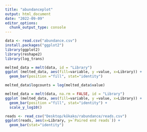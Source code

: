```yaml
---
title: "abundanceplot"
output: html_document
date: "2022-09-09"
editor_options: 
  chunk_output_type: console
---
```


```r
data <- read.csv("abundance.csv")
install.packages("ggplot2")
library(ggplot2)
library(reshape2)
library(log_trans)
```


```r
melted_data = melt(data, id = "Library")
ggplot (melted_data, aes(fill=variable, y =value, x=Library)) +
  geom_bar(position ="fill", stat="identity")

melted_data$logcounts = log(melted_data$value)

melted_data = melt(data, na.rm = FALSE, id = "Library")
ggplot (melted_data, aes(fill=variable, y =value, x=Library)) +
  geom_bar(position ="fill", stat="identity") +
  scale_y_log10()

```



```r
reads <- read_csv("Desktop/kōkako/rabundance/reads.csv")
ggplot(reads, aes(x=Library, y=`Paired end reads`)) +
  geom_bar(stat="identity")
```

